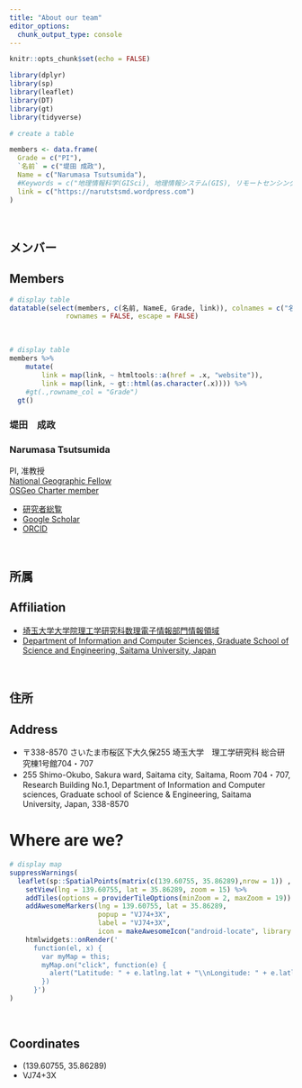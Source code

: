 ```yaml
---
title: "About our team"
editor_options:
  chunk_output_type: console
---
```


```r
knitr::opts_chunk$set(echo = FALSE)

library(dplyr)
library(sp)
library(leaflet)
library(DT)
library(gt)
library(tidyverse)
```

```r
# create a table

members <- data.frame(
  Grade = c("PI"),
  `名前` = c("堤田 成政"),
  Name = c("Narumasa Tsutsumida"),
  #Keywords = c("地理情報科学(GISci), 地理情報システム(GIS), リモートセンシング(Remote Sensing), 空間モデリング(Spatial modeling), ジオデータサイエンス(Geo Data Science)"),
  link = c("https://narutstsmd.wordpress.com")
)

```

<br>

## メンバー
##  Members
```r
# display table
datatable(select(members, c(名前, NameE, Grade, link)), colnames = c("名前", "Name", "Grade","link"),
              rownames = FALSE, escape = FALSE)
```

<br>

```r
# display table
members %>% 
    mutate(
        link = map(link, ~ htmltools::a(href = .x, "website")),
        link = map(link, ~ gt::html(as.character(.x)))) %>%
    #gt(.,rowname_col = "Grade")
  gt()
```

### 堤田　成政
### Narumasa Tsutsumida
PI, 准教授  
[National Geographic Fellow](https://www.nationalgeographic.org/find-explorers/narumasa-tsutsumida)  
[OSGeo Charter member](https://wiki.osgeo.org/wiki/User:Naru)  

- [研究者総覧](http://s-read.saitama-u.ac.jp/researchers/pages/researcher/spZMMhAo)
- [Google Scholar](https://scholar.google.co.jp/citations?user=_Hw3vQQAAAAJ)
- [ORCID](https://orcid.org/0000-0002-6333-0301)



<br>

## 所属
## Affiliation

- [埼玉大学大学院理工学研究科数理電子情報部門情報領域](http://www.ics.saitama-u.ac.jp)
- [Department of Information and Computer Sciences, Graduate School of Science and Engineering, Saitama University, Japan](http://www.ics.saitama-u.ac.jp/en/)


<br>


## 住所
## Address

- 〒338-8570 さいたま市桜区下大久保255 埼玉大学　理工学研究科 総合研究棟1号館704・707
- 255 Shimo-Okubo, Sakura ward, Saitama city, Saitama, Room 704・707, Research Building No.1, Department of Information and Computer sciences, Graduate school of Science & Engineering, Saitama University,  Japan, 338-8570


# Where are we?



```r
# display map
suppressWarnings(
  leaflet(sp::SpatialPoints(matrix(c(139.60755, 35.86289),nrow = 1)) , width = "100%") %>% 
    setView(lng = 139.60755, lat = 35.86289, zoom = 15) %>% 
    addTiles(options = providerTileOptions(minZoom = 2, maxZoom = 19)) %>%
    addAwesomeMarkers(lng = 139.60755, lat = 35.86289, 
                      popup = "VJ74+3X",
                      label = "VJ74+3X",
                      icon = makeAwesomeIcon("android-locate", library = "ion", markerColor = "red"))  %>%
    htmlwidgets::onRender('
      function(el, x) {
        var myMap = this;
        myMap.on("click", function(e) {
          alert("Latitude: " + e.latlng.lat + "\\nLongitude: " + e.latlng.lng)
        })
      }')
)
```

<br>  

## Coordinates
- (139.60755, 35.86289)
- VJ74+3X
